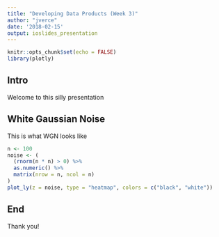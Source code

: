 ```yaml
---
title: "Developing Data Products (Week 3)"
author: "jverce"
date: '2018-02-15'
output: ioslides_presentation
---
```


```r
knitr::opts_chunk$set(echo = FALSE)
library(plotly)
```

## Intro

Welcome to this silly presentation

## White Gaussian Noise

This is what WGN looks like

```r
n <- 100
noise <- (
  (rnorm(n * n) > 0) %>%
  as.numeric() %>%
  matrix(nrow = n, ncol = n)
)
plot_ly(z = noise, type = "heatmap", colors = c("black", "white"))
```

## End

Thank you!


